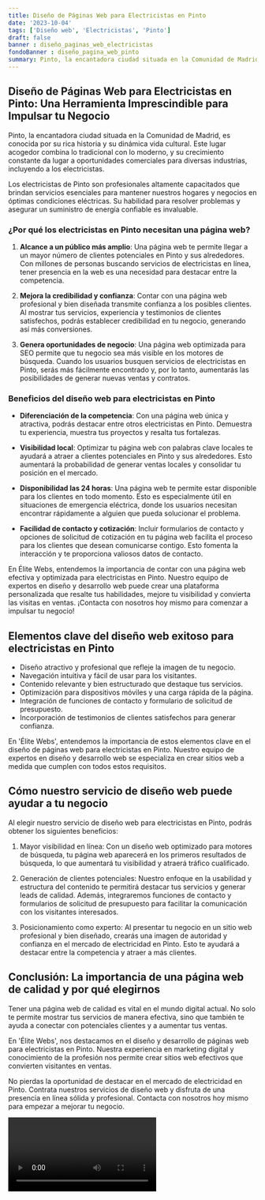 ```yaml
---
title: Diseño de Páginas Web para Electricistas en Pinto
date: '2023-10-04'
tags: ['Diseño web', 'Electricistas', 'Pinto']
draft: false
banner : diseño_paginas_web_electricistas
fondoBanner : diseño_pagina_web_pinto
summary: Pinto, la encantadora ciudad situada en la Comunidad de Madrid, es conocida por su rica historia y su dinámica vida cultural. Este lugar acogedor combina lo tradicional con lo moderno, y su crecimiento constante da lugar a oportunidades comerciales para diversas industrias, incluyendo a los electricistas.
---
```


## Diseño de Páginas Web para Electricistas en Pinto: Una Herramienta Imprescindible para Impulsar tu Negocio

Pinto, la encantadora ciudad situada en la Comunidad de Madrid, es conocida por su rica historia y su dinámica vida cultural. Este lugar acogedor combina lo tradicional con lo moderno, y su crecimiento constante da lugar a oportunidades comerciales para diversas industrias, incluyendo a los electricistas.

Los electricistas de Pinto son profesionales altamente capacitados que brindan servicios esenciales para mantener nuestros hogares y negocios en óptimas condiciones eléctricas. Su habilidad para resolver problemas y asegurar un suministro de energía confiable es invaluable.

### ¿Por qué los electricistas en Pinto necesitan una página web?

1. **Alcance a un público más amplio**: Una página web te permite llegar a un mayor número de clientes potenciales en Pinto y sus alrededores. Con millones de personas buscando servicios de electricistas en línea, tener presencia en la web es una necesidad para destacar entre la competencia.

2. **Mejora la credibilidad y confianza**: Contar con una página web profesional y bien diseñada transmite confianza a los posibles clientes. Al mostrar tus servicios, experiencia y testimonios de clientes satisfechos, podrás establecer credibilidad en tu negocio, generando así más conversiones.

3. **Genera oportunidades de negocio**: Una página web optimizada para SEO permite que tu negocio sea más visible en los motores de búsqueda. Cuando los usuarios busquen servicios de electricistas en Pinto, serás más fácilmente encontrado y, por lo tanto, aumentarás las posibilidades de generar nuevas ventas y contratos.

### Beneficios del diseño web para electricistas en Pinto

- **Diferenciación de la competencia**: Con una página web única y atractiva, podrás destacar entre otros electricistas en Pinto. Demuestra tu experiencia, muestra tus proyectos y resalta tus fortalezas.

- **Visibilidad local**: Optimizar tu página web con palabras clave locales te ayudará a atraer a clientes potenciales en Pinto y sus alrededores. Esto aumentará la probabilidad de generar ventas locales y consolidar tu posición en el mercado.

- **Disponibilidad las 24 horas**: Una página web te permite estar disponible para los clientes en todo momento. Esto es especialmente útil en situaciones de emergencia eléctrica, donde los usuarios necesitan encontrar rápidamente a alguien que pueda solucionar el problema.

- **Facilidad de contacto y cotización**: Incluir formularios de contacto y opciones de solicitud de cotización en tu página web facilita el proceso para los clientes que desean comunicarse contigo. Esto fomenta la interacción y te proporciona valiosos datos de contacto.

En Élite Webs, entendemos la importancia de contar con una página web efectiva y optimizada para electricistas en Pinto. Nuestro equipo de expertos en diseño y desarrollo web puede crear una plataforma personalizada que resalte tus habilidades, mejore tu visibilidad y convierta las visitas en ventas. ¡Contacta con nosotros hoy mismo para comenzar a impulsar tu negocio!

<GifSeo />

<Cta />

## Elementos clave del diseño web exitoso para electricistas en Pinto

- Diseño atractivo y profesional que refleje la imagen de tu negocio.
- Navegación intuitiva y fácil de usar para los visitantes.
- Contenido relevante y bien estructurado que destaque tus servicios.
- Optimización para dispositivos móviles y una carga rápida de la página.
- Integración de funciones de contacto y formulario de solicitud de presupuesto.
- Incorporación de testimonios de clientes satisfechos para generar confianza.

En 'Élite Webs', entendemos la importancia de estos elementos clave en el diseño de páginas web para electricistas en Pinto. Nuestro equipo de expertos en diseño y desarrollo web se especializa en crear sitios web a medida que cumplen con todos estos requisitos.

## Cómo nuestro servicio de diseño web puede ayudar a tu negocio

Al elegir nuestro servicio de diseño web para electricistas en Pinto, podrás obtener los siguientes beneficios:

1. Mayor visibilidad en línea: Con un diseño web optimizado para motores de búsqueda, tu página web aparecerá en los primeros resultados de búsqueda, lo que aumentará tu visibilidad y atraerá tráfico cualificado.

2. Generación de clientes potenciales: Nuestro enfoque en la usabilidad y estructura del contenido te permitirá destacar tus servicios y generar leads de calidad. Además, integraremos funciones de contacto y formularios de solicitud de presupuesto para facilitar la comunicación con los visitantes interesados.

3. Posicionamiento como experto: Al presentar tu negocio en un sitio web profesional y bien diseñado, crearás una imagen de autoridad y confianza en el mercado de electricidad en Pinto. Esto te ayudará a destacar entre la competencia y atraer a más clientes.

## Conclusión: La importancia de una página web de calidad y por qué elegirnos

Tener una página web de calidad es vital en el mundo digital actual. No solo te permite mostrar tus servicios de manera efectiva, sino que también te ayuda a conectar con potenciales clientes y a aumentar tus ventas.

En 'Élite Webs', nos destacamos en el diseño y desarrollo de páginas web para electricistas en Pinto. Nuestra experiencia en marketing digital y conocimiento de la profesión nos permite crear sitios web efectivos que convierten visitantes en ventas.

No pierdas la oportunidad de destacar en el mercado de electricidad en Pinto. Contrata nuestros servicios de diseño web y disfruta de una presencia en línea sólida y profesional. Contacta con nosotros hoy mismo para empezar a mejorar tu negocio.

<Video />

<CtaBot job='Electricistas' city='Pinto'/>

<Gmaps query='Pinto+españa+maps' />